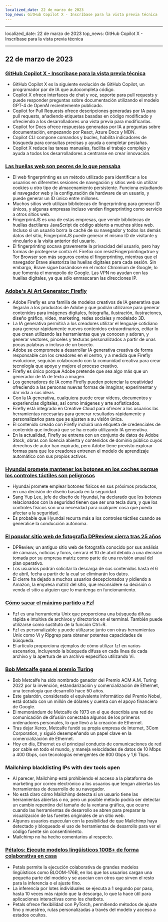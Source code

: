 ```yaml
---
localized_date: 22 de marzo de 2023
top_news: GitHub Copilot X - Inscríbase para la vista previa técnica
---
```


---

localized_date: 22 de marzo de 2023
top_news: GitHub Copilot X - Inscríbase para la vista previa técnica

---



<CallToAction />

<Steps>

## 22 de marzo de 2023

### [GitHub Copilot X - Inscríbase para la vista previa técnica](https://github.blog/2023-03-22-github-copilot-x-the-ai-powered-developer-experience/?ref=hackernewsgpt.com)

- GitHub Copilot X es la siguiente evolución de GitHub Copilot, un programador par de IA que autocompleta código.
- Copilot X ofrece interfaces de chat y voz, soporte para pull requests y puede responder preguntas sobre documentación utilizando el modelo GPT-4 de OpenAI recientemente publicado.
- Copilot for Pull Requests ofrece descripciones generadas por IA para pull requests, añadiendo etiquetas basadas en código modificado y ofreciendo a los desarrolladores una vista previa para modificarlas.
- Copilot for Docs ofrece respuestas generadas por IA a preguntas sobre documentación, empezando por React, Azure Docs y MDN.
- Copilot CLI compone comandos y bucles, habilita indicadores de búsqueda para consultas precisas y ayuda a completar pestañas.
- Copilot X reduce las tareas manuales, facilita el trabajo complejo y ayuda a todos los desarrolladores a centrarse en crear innovación.

### [Las huellas web son peores de lo que pensaba](https://www.bitestring.com/posts/2023-03-19-web-fingerprinting-is-worse-than-I-thought.html?ref=hackernewsgpt.com)

- El web fingerprinting es un método utilizado para identificar a los usuarios en diferentes sesiones de navegación y sitios web sin utilizar cookies u otro tipo de almacenamiento persistente. Funciona estudiando el navegador web y la configuración de hardware de un usuario, y puede generar un ID único entre millones.
- Muchos sitios web utilizan bibliotecas de fingerprinting para generar ID únicos, y algunas empresas incluso venden fingerprinting como servicio a otros sitios web.
- FingerprintJS es una de estas empresas, que vende bibliotecas de huellas dactilares JavaScript de código abierto a muchos sitios web. Incluso si un usuario borra la caché de su navegador y todos los demás datos del sitio, FingerprintJS puede generar el mismo ID de visitante y vincularlo a la visita anterior del usuario.
- El fingerprinting socava gravemente la privacidad del usuario, pero hay formas de protegerse contra él. Firefox con resistFingerprinting=true y Tor Browser son más seguros contra el fingerprinting, mientras que el navegador Brave aleatoriza las huellas digitales para cada sesión. Sin embargo, Brave sigue basándose en el motor Chromium de Google, lo que fomenta el monopolio de Google. Las VPN no ayudan con las huellas digitales, ya que sólo enmascaran las direcciones IP.

### [Adobe's AI Art Generator: Firefly](https://www.adobe.com/sensei/generative-ai/firefly.html?ref=hackernewsgpt.com)

- Adobe Firefly es una familia de modelos creativos de IA generativa que llegarán a los productos de Adobe y que podrán utilizarse para generar contenidos para imágenes digitales, fotografía, ilustración, ilustraciones, diseño gráfico, vídeo, marketing, redes sociales y modelado 3D.
- La IA generativa permitirá a los creadores utilizar el lenguaje cotidiano para generar rápidamente nuevos contenidos extraordinarios, editar lo que crean utilizando las herramientas que ya conocen y adoran, y generar vectores, pinceles y texturas personalizados a partir de unas pocas palabras o incluso de un boceto.
- Adobe se compromete a desarrollar IA generativa creativa de forma responsable con los creadores en el centro, y a medida que Firefly evolucione, seguirán colaborando con la comunidad creativa para crear tecnología que apoye y mejore el proceso creativo.
- Firefly es único porque Adobe pretende que sea algo más que un generador de IA de texto a imagen.
- Los generadores de IA como Firefly pueden potenciar la creatividad ofreciendo a las personas nuevas formas de imaginar, experimentar y dar vida a sus ideas.
- Con la IA generativa, cualquiera puede crear vídeos, documentos y experiencias digitales, así como imágenes y arte sofisticados.
- Firefly está integrado en Creative Cloud para ofrecer a los usuarios las herramientas necesarias para generar resultados rápidamente y personalizarlos para que se ajusten a su visión única.
- El contenido creado con Firefly incluirá una etiqueta de credenciales de contenido que indicará que se ha creado utilizando IA generativa.
- En la actualidad, Firefly se entrena con un conjunto de datos de Adobe Stock, obras con licencia abierta y contenidos de dominio público cuyos derechos de autor han expirado, pero Adobe tiene previsto explorar formas para que los creadores entrenen el modelo de aprendizaje automático con sus propios activos.

### [Hyundai promete mantener los botones en los coches porque los controles táctiles son peligrosos](https://www.thedrive.com/news/hyundai-promises-to-keep-buttons-in-cars-because-touchscreen-controls-are-dangerous?ref=hackernewsgpt.com)

- Hyundai promete emplear botones físicos en sus próximos productos, en una decisión de diseño basada en la seguridad.
- Sang Yup Lee, jefe de diseño de Hyundai, ha declarado que los botones relacionados con la seguridad tienen que ser una tecla dura, y que los controles físicos son una necesidad para cualquier cosa que pueda afectar a la seguridad.
- Es probable que Hyundai recurra más a los controles táctiles cuando se generalice la conducción autónoma.

### [El popular sitio web de fotografía DPReview cierra tras 25 años](https://www.dpreview.com/news/5901145460/dpreview-com-to-close?ref=hackernewsgpt.com)

- DPReview, un antiguo sitio web de fotografía conocido por sus análisis de cámaras, noticias y foros, cerrará el 10 de abril debido a una decisión tomada por su empresa matriz como parte de una revisión anual del plan operativo.
- Los usuarios podrán solicitar la descarga de sus contenidos hasta el 6 de abril, fecha a partir de la cual se eliminarán los datos.
- El cierre ha dejado a muchos usuarios decepcionados y pidiendo a Amazon, la empresa matriz del sitio, que reconsidere su decisión o venda el sitio a alguien que lo mantenga en funcionamiento.

### [Cómo sacar el máximo partido a Fzf](https://andrew-quinn.me/fzf/?ref=hackernewsgpt.com)

- Fzf es una herramienta Unix que proporciona una búsqueda difusa rápida e intuitiva de archivos y directorios en el terminal. También puede utilizarse como sustituto de la función Ctrl+R.
- Fzf es personalizable y puede utilizarse junto con otras herramientas Unix como Vi y Ripgrep para obtener potentes capacidades de búsqueda.
- El artículo proporciona ejemplos de cómo utilizar fzf en varios escenarios, incluyendo la búsqueda difusa en cada línea de cada archivo y la apertura de un archivo específico utilizando Vi.

### [Bob Metcalfe gana el premio Turing](https://amturing.acm.org/?2023=&ref=hackernewsgpt.com)

- Bob Metcalfe ha sido nombrado ganador del Premio ACM A.M. Turing 2022 por la invención, estandarización y comercialización de Ethernet, una tecnología que desarrolló hace 50 años.
- Este galardón, considerado el equivalente informático del Premio Nobel, está dotado con un millón de dólares y cuenta con el apoyo financiero de Google.
- El memorándum de Metcalfe de 1973 en el que describía una red de comunicación de difusión conectaba algunos de los primeros ordenadores personales, lo que llevó a la creación de Ethernet.
- Tras dejar Xerox, Metcalfe fundó su propia empresa de Internet, 3Com Corporation, y siguió desempeñando un papel clave en la comercialización de Ethernet.
- Hoy en día, Ethernet es el principal conducto de comunicaciones de red por cable en todo el mundo, y maneja velocidades de datos de 10 Mbps a 400 Gbps, con tecnologías emergentes de 800 Gbps y 1,6 Tbps.

### Mailchimp blacklisting IPs with dev tools open

- Al parecer, Mailchimp está prohibiendo el acceso a la plataforma de marketing por correo electrónico a los usuarios que tengan abiertas las herramientas de desarrollo de su navegador.
- No está claro cómo Mailchimp detecta si un usuario tiene las herramientas abiertas o no, pero un posible método podría ser detectar un cambio repentino del tamaño de la ventana gráfica, que ocurre cuando las herramientas de desarrollo se abren para preparar la visualización de las fuentes originales de un sitio web.
- Algunos usuarios especulan con la posibilidad de que Mailchimp haya detectado y bloqueado el uso de herramientas de desarrollo para ver el código fuente sin consentimiento.
- Mailchimp no ha hecho comentarios al respecto.

### [Pétalos: Ejecute modelos lingüísticos 100B+ de forma colaborativa en casa](https://petals.ml/?ref=hackernewsgpt.com)

- Petals permite la ejecución colaborativa de grandes modelos lingüísticos como BLOOM-176B, en los que los usuarios cargan una pequeña parte del modelo y se asocian con otros que sirven el resto para la inferencia o el ajuste fino.
- La inferencia por lotes individuales se ejecuta a 1 segundo por paso, hasta 10 veces más rápido que la descarga, lo que la hace útil para aplicaciones interactivas como los chatbots.
- Petals ofrece flexibilidad con PyTorch, permitiendo métodos de ajuste fino y muestreo, rutas personalizadas a través del modelo y acceso a estados ocultos.

</Steps>
